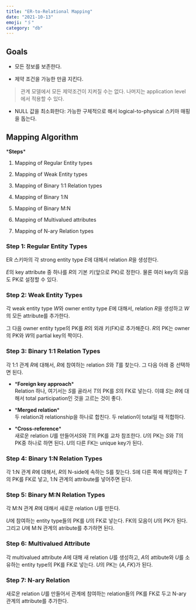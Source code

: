 ```yaml
---
title: "ER-to-Relational Mapping"
date: "2021-10-13"
emoji: "🖇"
category: "db"
---
```

## Goals
- 모든 정보를 보존한다.

- 제약 조건을 가능한 만큼 지킨다.  

> 관계 모델에서 모든 제약조건이 지켜질 수는 없다. 나머지는 application level에서 적용할 수 있다.

- NULL 값을 최소화한다: 가능한 구체적으로 해서 logical-to-physical 스키마 매핑을 돕는다.

## Mapping Algorithm
\***Steps**\*
1. Mapping of Regular Entity types

2. Mapping of Weak Entity types

3. Mapping of Binary 1:1 Relation types

4. Mapping of Binary 1:N

5. Mapping of Binary M:N

6. Mapping of Multivalued attributes

7. Mapping of N-ary Relation types

### Step 1: Regular Entity Types
ER 스키마의 각 strong entity type $E$에 대해서 relation $R$을 생성한다.

$E$의 key attribute 중 하나를 $R$의 기본 키(앞으로 PK)로 정한다. 물론 여러 key의 모음도 PK로 설정할 수 있다.

### Step 2: Weak Entity Types
각 weak entity type $W$와 owner entity type $E$에 대해서, relation $R$을 생성하고 $W$의 모든 attribute를 추가한다. 

그 다음 owner entity type의 PK를 $R$의 외래 키(FK)로 추가해준다. $R$의 PK는 owner의 PK와 $W$의 partial key의 짝이다.

### Step 3: Binary 1:1 Relation Types
각 1:1 관계 $R$에 대해서, $R$에 참여하는 relation $S$와 $T$를 찾는다. 그 다음 아래 중 선택하면 된다.
- \***Foreign key approach**\*  
    Relation 하나, 여기서는 $S$를 골라서 $T$의 PK를 $S$의 FK로 넣는다. 이떄 $S$는 $R$에 대해서 total participation인 것을 고르는 것이 좋다.

- \***Merged relation**\*  
    두 relation과 relationship을 하나로 합친다. 두 relation이 total일 때 적합하다.

- \***Cross-reference**\*  
    새로운 relation $U$를 만들어서$S$와 $T$의 PK를 교차 참조한다. $U$의 PK는 $S$와 $T$의 PK중 하나로 하면 된다. $U$의 다른 FK는 unique key가 된다.

### Step 4: Binary 1:N Relation Types
각 1:N 관계 $R$에 대해서, $R$의 N-side에 속하는 S를 찾는다. S에 다른 쪽에 해당하는 $T$의 PK를 FK로 넣고, 1:N 관계의 attribute를 넣어주면 된다.

### Step 5: Binary M:N Relation Types
각 M:N 관계 $R$에 대해서 새로운 relation $U$를 만든다. 

$U$에 참여하는 entity type들의 PK를 $U$의 FK로 넣는다. FK의 모음이 $U$의 PK가 된다. 그리고 $U$에 M:N 관계의 atribute를 추가하면 된다.

### Step 6: Multivalued Attribute
각 multivalued attribute $A$에 대해 새 relation $U$를 생성하고, $A$의 attibute와 $U$를 소유하는 entity type의 PK를 FK로 넣는다. $U$의 PK는 $\{A, FK\}$가 된다.

### Step 7: N-ary Relation
새로운 relation $U$를 만들어서 관계에 참여하는 relation들의 PK를 FK로 두고 N-ary 관계의 attribute를 추가한다.

